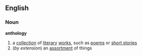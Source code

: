 ==English==
===Noun===
{{wikipedia}}
'''anthology'''
# a [[collection]] of [[literary]] [[work]]s, such as [[poem]]s or [[short stories]]
#(''by extension'') an [[assortment]] of things